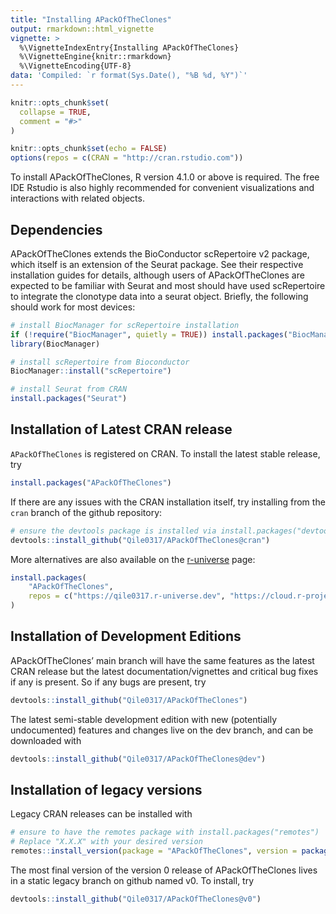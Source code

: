 ```yaml
---
title: "Installing APackOfTheClones"
output: rmarkdown::html_vignette
vignette: >
  %\VignetteIndexEntry{Installing APackOfTheClones}
  %\VignetteEngine{knitr::rmarkdown}
  %\VignetteEncoding{UTF-8}
data: 'Compiled: `r format(Sys.Date(), "%B %d, %Y")`'
---
```


```r
knitr::opts_chunk$set(
  collapse = TRUE,
  comment = "#>"
)

knitr::opts_chunk$set(echo = FALSE)
options(repos = c(CRAN = "http://cran.rstudio.com"))
```

To install APackOfTheClones, R version 4.1.0 or above is required. The free IDE Rstudio is also highly recommended for convenient visualizations and interactions with related objects.

## Dependencies

APackOfTheClones extends the BioConductor scRepertoire v2 package, which itself is an extension of the Seurat package. See their respective installation guides for details, although users of APackOfTheClones are expected to be familiar with Seurat and most should have used scRepertoire to integrate the clonotype data into a seurat object. Briefly, the following should work for most devices:

```R
# install BiocManager for scRepertoire installation
if (!require("BiocManager", quietly = TRUE)) install.packages("BiocManager")
library(BiocManager)

# install scRepertoire from Bioconductor
BiocManager::install("scRepertoire")

# install Seurat from CRAN
install.packages("Seurat")
```

## Installation of Latest CRAN release

`APackOfTheClones` is registered on CRAN. To install the latest stable release, try

```R
install.packages("APackOfTheClones")
```

If there are any issues with the CRAN installation itself, try installing from the `cran` branch of the github repository:

```R
# ensure the devtools package is installed via install.packages("devtools")
devtools::install_github("Qile0317/APackOfTheClones@cran")
```

More alternatives are also available on the [r-universe](https://qile0317.r-universe.dev/APackOfTheClones) page:

```R
install.packages(
    "APackOfTheClones", 
    repos = c("https://qile0317.r-universe.dev", "https://cloud.r-project.org")
)
```

## Installation of Development Editions

APackOfTheClones' main branch will have the same features as the latest CRAN release but the latest documentation/vignettes and critical bug fixes if any is present. So if any bugs are present, try

```R
devtools::install_github("Qile0317/APackOfTheClones")
```

The latest semi-stable development edition with new (potentially undocumented) features and changes live on the dev branch, and can be downloaded with

```R
devtools::install_github("Qile0317/APackOfTheClones@dev")
```

## Installation of legacy versions

Legacy CRAN releases can be installed with

```R
# ensure to have the remotes package with install.packages("remotes")
# Replace "X.X.X" with your desired version
remotes::install_version(package = "APackOfTheClones", version = package_version("X.X.X"))
```

The most final version of the version 0 release of APackOfTheClones lives in a static legacy branch on github named v0. To install, try

```R
devtools::install_github("Qile0317/APackOfTheClones@v0")
```
